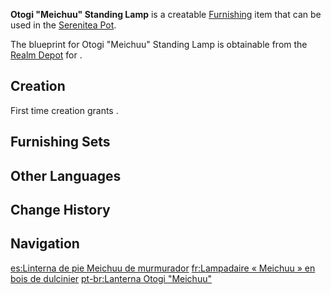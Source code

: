 {{Furnishing Infobox
|id             = 373409
|image          = Item Otogi "Meichuu" Standing Lamp.png
|category       = Landscape
|subcategory    = Lighting
|quality        = 3
|adeptal_energy = 60
|load           = 115
|reduced_load   = 97
|description    = A cleverly designed Inazuman street lamp that was made out of carefully carved Otogi Wood.<br>It is said that the swirling sounds of thunder will remain on this lamp, thus displaying the [[Raiden Shogun]]'s might. But according to the old folks, this legend originates from the original artisan who designed these lamps having a brainwave and combining the concepts of "the Eternal Narukami" and "everlasting lightning" in its name, and has no deeper significance.
|mention        = Raiden Shogun
|blueprint      = [[Serenitea Pot/Realm Depot|Realm Depot]]
}}
'''Otogi "Meichuu" Standing Lamp''' is a creatable [[Furnishing]] item that can be used in the [[Serenitea Pot]].

The blueprint for Otogi "Meichuu" Standing Lamp is obtainable from the [[Realm Depot]] for {{Item|Realm Currency|24|x=160}}.

==Creation==
First time creation grants {{Item|Trust|24|x=60}}.
{{Recipe
|type = Creation
|time = 14h
|Otogi Wood = 8
|sort = Otogi Wood
}}

==Furnishing Sets==
{{Craft Usage|type=Furnishing Set}}

==Other Languages==
{{Other Languages
|default_hidden = 1
|en      = Otogi "Meichuu" Standing Lamp
|zhs     = 御伽木「鸣驻」立灯
|zhs_rm  = Yùjiā-mù "Míngzhù" Lìdēng
|zht     = 御伽木「鳴駐」立燈
|zht_rm  = Yùjiā-mù "Míngzhù" Lìdēng
|ja      = 御伽「鳴駐」灯籠
|ja_rm   = Otogi "Meichuu" Tourou{{Assumed}}
|ko      = 오토기나무 「명주」 스탠드
|es      = Linterna de pie Meichuu de murmurador
|fr      = Lampadaire «&nbsp;Meichuu&nbsp;» en bois de dulcinier
|ru      = Фонарь из отоги «Мэйчу»
|th      = โคมไฟ "Meichuu" ไม้ Otogi
|th_rm   = 
|vi      = Trụ Đèn Gỗ Otogi
|de      = „Meichuu“-Stehlaterne aus Otogi-Holz
|id      = Lampu Berdiri "Meichuu" dari Kayu Otogi
|pt      = Lanterna Otogi "Meichuu"
|tr      = Otogi Ağacından "Meichuu" Feneri
|it      = Lanterna Meichuu in legno Otogi
}}

==Change History==
{{Change History|2.1}}

==Navigation==
{{Furnishing Navbox|exterior}}

[[es:Linterna de pie Meichuu de murmurador]]
[[fr:Lampadaire « Meichuu » en bois de dulcinier]]
[[pt-br:Lanterna Otogi "Meichuu"]]